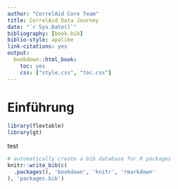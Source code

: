 ```yaml
--- 
author: "CorrelAid Core Team"
title: CorrelAid Data Journey 
date: "`r Sys.Date()`"
bibliography: [book.bib]
biblio-style: apalike
link-citations: yes
output:
  bookdown::html_book:
    toc: yes
    css: ["style.css", "toc.css"]
---
```


# Einführung
```r
library(flextable)
library(gt)
```

test


```r
# automatically create a bib database for R packages
knitr::write_bib(c(
  .packages(), 'bookdown', 'knitr', 'rmarkdown'
), 'packages.bib')
```
